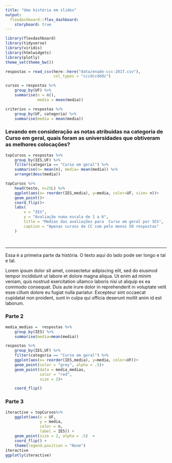```yaml
---
title: "Uma história em slides"
output: 
  flexdashboard::flex_dashboard:
    storyboard: true
---
```


```r
library(flexdashboard)
library(tidyverse)
library(viridis)
library(htmlwidgets)
library(plotly)
theme_set(theme_bw())

respostas = read_csv(here::here("data/enade-ccc-2017.csv"),
                     col_types = "cccdccdddc")

cursos = respostas %>% 
    group_by(UF) %>% 
    summarise(n = n(), 
              media = mean(media))

criterios = respostas %>% 
    group_by(UF, categoria) %>% 
    summarise(media = mean(media))

```

### Levando em consideração as notas atribuidas na categoria de Curso em geral, quais foram as universidades que obtiveram as melhores colocações?
```r

topCursos = respostas %>% 
    group_by(IES,UF) %>% 
    filter(categoria == "Curso em geral") %>% 
    summarise(n= mean(n), media= mean(media)) %>% 
    arrange(desc(media))

topCursos %>% 
    head(teste, n=25L) %>% 
    ggplot(aes(x= reorder(IES,media), y=media, color=UF, size= n))+
    geom_point()+
    coord_flip()+
    labs(
        x = "IES",
        y = "Avaliação numa escala de 1 a 6",
        title = "Medias das avaliações para  Curso em geral por IES",
        caption = "Apenas cursos de CC com pelo menos 50 respostas"
    )

    
```
***

Essa é a primeira parte da história. O texto aqui do lado pode ser longo e tal e tal. 

Lorem ipsum dolor sit amet, consectetur adipiscing elit, sed do eiusmod tempor incididunt ut labore et dolore magna aliqua. Ut enim ad minim veniam, quis nostrud exercitation ullamco laboris nisi ut aliquip ex ea commodo consequat. Duis aute irure dolor in reprehenderit in voluptate velit esse cillum dolore eu fugiat nulla pariatur. Excepteur sint occaecat cupidatat non proident, sunt in culpa qui officia deserunt mollit anim id est laborum.

### Parte 2
```r
media_medias =  respostas %>% 
    group_by(IES) %>% 
    summarise(media=mean(media))

respostas %>% 
    group_by(IES,UF) %>% 
    filter(categoria == "Curso em geral") %>% 
    ggplot(aes(x= reorder(IES,media), y=media, color=UF))+
    geom_point(color = "grey", alpha = .5)+
    geom_point(data = media_medias, 
               color = "red", 
               size = 2)+

    coord_flip()

```

### Parte 3
```r
iteractive = topCursos%>% 
    ggplot(aes(x = UF, 
               y = media,
               color = n,
               label = IES)) + 
    geom_point(size = 2, alpha = .5)  + 
    coord_flip() + 
    theme(legend.position = "None")
iteractive
ggplotly(iteractive)


```


